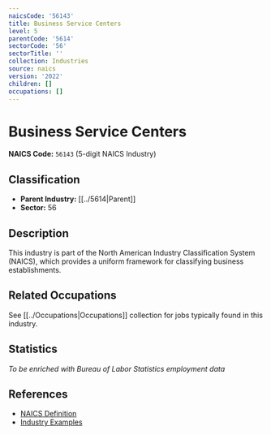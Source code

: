 ```yaml
---
naicsCode: '56143'
title: Business Service Centers
level: 5
parentCode: '5614'
sectorCode: '56'
sectorTitle: ''
collection: Industries
source: naics
version: '2022'
children: []
occupations: []
---
```

# Business Service Centers

**NAICS Code:** `56143` (5-digit NAICS Industry)

## Classification

- **Parent Industry:** [[../5614|Parent]]
- **Sector:** 56

## Description

This industry is part of the North American Industry Classification System (NAICS), which provides a uniform framework for classifying business establishments.

## Related Occupations

See [[../Occupations|Occupations]] collection for jobs typically found in this industry.

## Statistics

*To be enriched with Bureau of Labor Statistics employment data*

## References

- [NAICS Definition](https://www.census.gov/naics/)
- [Industry Examples](https://www.census.gov/naics/2022NAICS/)
